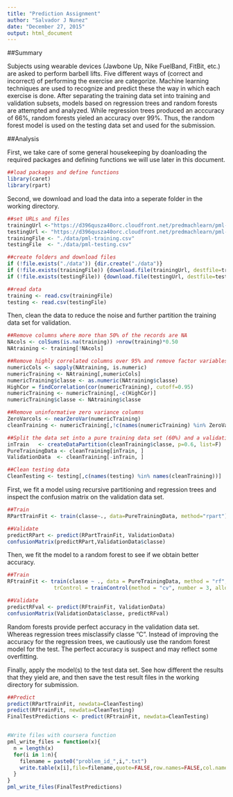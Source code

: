 ```yaml
---
title: "Prediction Assignment"
author: "Salvador J Nunez"
date: "December 27, 2015"
output: html_document
---
```


##Summary

Subjects using wearable devices (Jawbone Up, Nike FuelBand, FitBit, etc.) are asked to perform barbell lifts. Five different ways of (correct and incorrect) of performing the exercise are categorize. Machine learning techniques are used to recognize and predict these the way in which each exercise is done. After separating the training data set into training and validation subsets, models based on regression trees and random forests are attempted and analyzed. While regression trees produced an acccuracy of 66%, random forests yieled an accuracy over 99%. Thus, the random forest model is used on the testing data set and used for the submission.


##Analysis

First, we take care of some general housekeeping by doanloading the required packages and defining functions we will use later in this document. 
```r

##load packages and define functions
library(caret)
library(rpart)
```

Second, we download and load the data into a seperate folder in the working directory.
```r
##set URLs and files
trainingUrl <-"https://d396qusza40orc.cloudfront.net/predmachlearn/pml-training.csv"
testingUrl <- "https://d396qusza40orc.cloudfront.net/predmachlearn/pml-testing.csv"
trainingFile <- "./data/pml-training.csv"
testingFile  <- "./data/pml-testing.csv"

##create folders and download files
if (!file.exists("./data")) {dir.create("./data")}
if (!file.exists(trainingFile)) {download.file(trainingUrl, destfile=trainingFile, method="curl")}
if (!file.exists(testingFile)) {download.file(testingUrl, destfile=testingFile, method="curl")}

##read data
training <- read.csv(trainingFile)
testing <- read.csv(testingFile)
```

Then, clean the data to reduce the noise and further partition the training data set for validation. 
```r

##Remove columns where more than 50% of the records are NA
NAcols <- colSums(is.na(training)) >nrow(training)*0.50
NAtraining <- training[!NAcols] 

##Remove highly correlated columns over 95% and remove factor variables
numericCols <- sapply(NAtraining, is.numeric)
numericTraining <- NAtraining[,numericCols]
numericTraining$classe <- as.numeric(NAtraining$classe)
HighCor = findCorrelation(cor(numericTraining), cutoff=0.95) 
numericTraining <- numericTraining[,-c(HighCor)] 
numericTraining$classe <- NAtraining$classe

##Remove uninformative zero variance columns
ZeroVarcols <- nearZeroVar(numericTraining)
cleanTraining <- numericTraining[,!c(names(numericTraining) %in% ZeroVarcols)]

##Split the data set into a pure training data set (60%) and a validation data set (40%)
inTrain   <- createDataPartition(cleanTraining$classe, p=0.6, list=F)
PureTrainingData <- cleanTraining[inTrain, ]
ValidationData  <- cleanTraining[-inTrain, ]

##Clean testing data
CleanTesting <- testing[,c(names(testing) %in% names(cleanTraining))]

```

First, we fit a model using recursive partitioning and regression trees and inspect the confusion matrix on the validation data set. 
```r
##Train
RPartTrainFit <- train(classe~., data=PureTrainingData, method="rpart")

##Validate
predictRPart <- predict(RPartTrainFit, ValidationData)
confusionMatrix(predictRPart,ValidationData$classe)

```

Then, we fit the model to a random forest to see if we obtain better accuracy.
```r
##Train
RFtrainFit <- train(classe ~ ., data = PureTrainingData, method = "rf", prox = TRUE, 
               trControl = trainControl(method = "cv", number = 3, allowParallel = TRUE))

##Validate
predictRFval <- predict(RFtrainFit, ValidationData)
confusionMatrix(ValidationData$classe, predictRFval)
```

Random forests provide perfect accuracy in the validation data set. Whereas regression trees misclassify classe "C". Instead of improving the accuracy for the regression trees, we cautiously use the random forest model for the test. The perfect accuracy is suspect and may reflect some overfitting.

Finally, apply the model(s) to the test data set. See how different the results that they yield are, and then save the test result files in the working directory for submission.
```r

##Predict
predict(RPartTrainFit, newdata=CleanTesting)
predict(RFtrainFit, newdata=CleanTesting)
FinalTestPredictions <- predict(RFtrainFit, newdata=CleanTesting)


#Write files with coursera function
pml_write_files = function(x){
  n = length(x)
  for(i in 1:n){
    filename = paste0("problem_id_",i,".txt")
    write.table(x[i],file=filename,quote=FALSE,row.names=FALSE,col.names=FALSE)
  }
}
pml_write_files(FinalTestPredictions)

```
